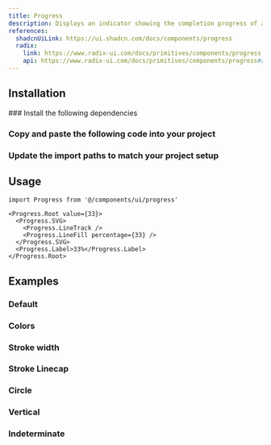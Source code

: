 ```yaml
---
title: Progress
description: Displays an indicator showing the completion progress of a task, typically displayed as a progress bar.
references:
  shadcnUiLink: https://ui.shadcn.com/docs/components/progress
  radix:
    link: https://www.radix-ui.com/docs/primitives/components/progress
    api: https://www.radix-ui.com/docs/primitives/components/progress#api-reference
---
```


<ComponentPreview name="progress" withRecipe />

## Installation

<Steps>
### Install the following dependencies

<InstallTabs pkg="react-aria-components" />

### Copy and paste the following code into your project

<ComponentSource name="progress" />

### Update the import paths to match your project setup

</Steps>

## Usage

```tsx
import Progress from '@/components/ui/progress'
```
```tsx
<Progress.Root value={33}>
  <Progress.SVG>
    <Progress.LineTrack />
    <Progress.LineFill percentage={33} />
  </Progress.SVG>
  <Progress.Label>33%</Progress.Label>
</Progress.Root>
```

## Examples
### Default
<ComponentPreview name="progress" />

### Colors 
<ComponentPreview name="progress" file="colors" />

### Stroke width
<ComponentPreview name="progress" file="stroke-width" />

### Stroke Linecap
<ComponentPreview name="progress" file="stroke-linecap" />

### Circle
<ComponentPreview name="progress" file="circle" />

### Vertical
<ComponentPreview name="progress" file="vertical" />

### Indeterminate
<ComponentPreview name="progress" file="indeterminate" />